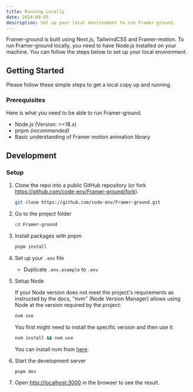 ```yaml
---
title: Running Locally
date: 2024-09-05
description: Set up your local environment to run Framer-ground.
---
```


Framer-ground is built using Next.js, TailwindCSS and Framer-motion. To run Framer-ground locally, you need to have Node.js installed on your machine. You can follow the steps below to set up your local environment.

## Getting Started

Please follow these simple steps to get a local copy up and running.

### Prerequisites

Here is what you need to be able to run Framer-ground.

- Node.js (Version: >=18.x)
- pnpm _(recommended)_
- Basic understanding of Framer motion animation library

## Development

### Setup

1. Clone the repo into a public GitHub repository (or fork https://github.com/code-env/Framer-ground/fork).

   ```sh
   git clone https://github.com/code-env/Framer-ground.git
   ```

2. Go to the project folder

   ```sh
   cd Framer-ground
   ```

3. Install packages with pnpm

   ```sh
   pnpm install
   ```

4. Set up your `.env` file

   - Duplicate `.env.example` to `.env`

5. Setup Node

   If your Node version does not meet the project's requirements as instructed by the docs, "nvm" (Node Version Manager) allows using Node at the version required by the project:

   ```sh
   nvm use
   ```

   You first might need to install the specific version and then use it:

   ```sh
   nvm install && nvm use
   ```

   You can install nvm from [here](https://github.com/nvm-sh/nvm).

6. Start the development server

   ```sh
   pnpm dev
   ```

7. Open [http://localhost:3000](http://localhost:3000) in the browser to see the result.
